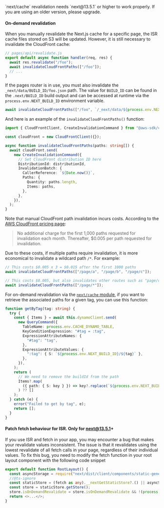 
<Callout type="warning" emoji="⚠️">
  `next/cache` revalidation needs `next@13.5.1` or higher to work properly. If you are using an older version, please upgrade.
</Callout>

#### On-demand revalidation

When you manually revalidate the Next.js cache for a specific page, the ISR cache files stored on S3 will be updated. However, it is still necessary to invalidate the CloudFront cache:

```ts
// pages/api/revalidate.js
export default async function handler(req, res) {
  await res.revalidate("/foo");
  await invalidateCloudFrontPaths(["/foo"]);
  // ...
}
```

If the pages router is in use, you must also invalidate the `_next/data/BUILD_ID/foo.json` path. The value for `BUILD_ID` can be found in the `.next/BUILD_ID` build output and can be accessed at runtime via the `process.env.NEXT_BUILD_ID` environment variable.

```ts
await invalidateCloudFrontPaths(["/foo", `/_next/data/${process.env.NEXT_BUILD_ID}/foo.json`]);
```

And here is an example of the `invalidateCloudFrontPaths()` function:

```ts
import { CloudFrontClient, CreateInvalidationCommand } from "@aws-sdk/client-cloudfront";

const cloudFront = new CloudFrontClient({});

async function invalidateCloudFrontPaths(paths: string[]) {
  await cloudFront.send(
    new CreateInvalidationCommand({
      // Set CloudFront distribution ID here
      DistributionId: distributionId,
      InvalidationBatch: {
        CallerReference: `${Date.now()}`,
        Paths: {
          Quantity: paths.length,
          Items: paths,
        },
      },
    }),
  );
}
```

Note that manual CloudFront path invalidation incurs costs. According to the [AWS CloudFront pricing page](https://aws.amazon.com/cloudfront/pricing/):

> No additional charge for the first 1,000 paths requested for invalidation each month. Thereafter, $0.005 per path requested for invalidation.

Due to these costs, if multiple paths require invalidation, it is more economical to invalidate a wildcard path `/*`. For example:

```ts
// This costs $0.005 x 3 = $0.015 after the first 1000 paths
await invalidateCloudFrontPaths(["/page/a", "/page/b", "/page/c"]);

// This costs $0.005, but also invalidates other routes such as "page/d"
await invalidateCloudFrontPaths(["/page/*"]);
```

For on-demand revalidation via the [`next/cache` module](https://nextjs.org/docs/app/building-your-application/data-fetching/revalidating#using-on-demand-revalidation), if you want to retrieve the associated paths for a given tag, you can use this function:

```ts
function getByTag(tag: string) {
  try {
    const { Items } = await this.dynamoClient.send(
      new QueryCommand({
        TableName: process.env.CACHE_DYNAMO_TABLE,
        KeyConditionExpression: "#tag = :tag",
        ExpressionAttributeNames: {
          "#tag": "tag",
        },
        ExpressionAttributeValues: {
          ":tag": { S: `${process.env.NEXT_BUILD_ID}/${tag}` },
        },
      }),
    );
    return (
      // We need to remove the buildId from the path
      Items?.map(
        ({ path: { S: key } }) => key?.replace(`${process.env.NEXT_BUILD_ID}/`, "") ?? "",
      ) ?? []
    );
  } catch (e) {
    error("Failed to get by tag", e);
    return [];
  }
}
```

#### Patch fetch behaviour for ISR. Only for next@13.5.1+

If you use ISR and fetch in your app, you may encounter a bug that makes your revalidate values inconsistent. 
The issue is that it revalidates using the lowest revalidate of all fetch calls in your page, regardless of their individual values. To fix this bug, you need to modify the fetch function in your root layout component with the following code snippet

```ts
export default function RootLayout() {
  const asyncStorage = require("next/dist/client/components/static-generation-async-storage.external");
  //@ts-ignore
  const staticStore = (fetch as any).__nextGetStaticStore?.() || asyncStorage.staticGenerationAsyncStorage;
  const store = staticStore.getStore();
  store.isOnDemandRevalidate = store.isOnDemandRevalidate && !(process.env.OPEN_NEXT_ISR === 'true');
  return <>...</>;
}
```
